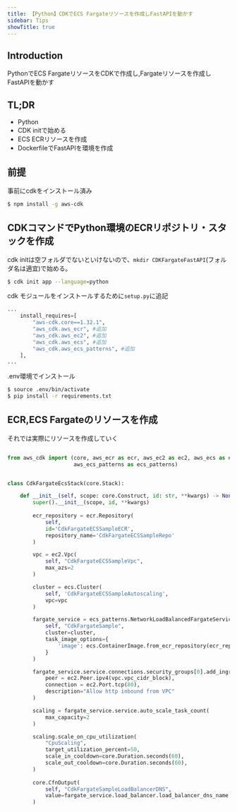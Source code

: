 ```yaml
---
title: 【Python】CDKでECS Fargateリソースを作成しFastAPIを動かす
sidebar: Tips
showTitle: true
---
```

## Introduction

PythonでECS FargateリソースをCDKで作成し,Fargateリソースを作成しFastAPIを動かす

## TL;DR
- Python
- CDK initで始める
- ECS ECRリソースを作成
- DockerfileでFastAPIを環境を作成


## 前提
事前にcdkをインストール済み

```sh title=cdkのインストール
$ npm install -g aws-cdk
```

## CDKコマンドでPython環境のECRリポジトリ・スタックを作成

cdk initは空フォルダでないといけないので、`mkdir CDKFargateFastAPI`(フォルダ名は適宜)で始める。

```sh
$ cdk init app --language=python
```

cdk モジュールをインストールするために`setup.py`に追記

```python title=setup.py
...
    install_requires=[
        "aws-cdk.core==1.32.1",
        "aws_cdk.aws_ecr", #追加
        "aws_cdk.aws_ec2", #追加
        "aws_cdk.aws_ecs", #追加
        "aws_cdk.aws_ecs_patterns", #追加
    ],
...
```

.env環境でインストール

```sh
$ source .env/bin/activate
$ pip install -r requirements.txt
```

## ECR,ECS Fargateのリソースを作成

それでは実際にリソースを作成していく

```python title=cdk_fargate_ecs/cdk_fargate_stack.py

from aws_cdk import (core, aws_ecr as ecr, aws_ec2 as ec2, aws_ecs as ecs,
                     aws_ecs_patterns as ecs_patterns)


class CdkFargateEcsStack(core.Stack):

    def __init__(self, scope: core.Construct, id: str, **kwargs) -> None:
        super().__init__(scope, id, **kwargs)
        
        ecr_repository = ecr.Repository(
            self,
            id='CdkFargateECSSampleECR',
            repository_name='CdkFargateECSSampleRepo'
        )

        vpc = ec2.Vpc(
            self, "CdkFargateECSSampleVpc",
            max_azs=2
        )

        cluster = ecs.Cluster(
            self, 'CdkFargateECSSampleAutoscaling',
            vpc=vpc
        )

        fargate_service = ecs_patterns.NetworkLoadBalancedFargateService(
            self, "CdkFargateSample",
            cluster=cluster,
            task_image_options={
                'image': ecs.ContainerImage.from_ecr_repository(ecr_repository)
            }
        )

        fargate_service.service.connections.security_groups[0].add_ingress_rule(
            peer = ec2.Peer.ipv4(vpc.vpc_cidr_block),
            connection = ec2.Port.tcp(80),
            description="Allow http inbound from VPC"
        )

        scaling = fargate_service.service.auto_scale_task_count(
            max_capacity=2
        )

        scaling.scale_on_cpu_utilization(
            "CpuScaling",
            target_utilization_percent=50,
            scale_in_cooldown=core.Duration.seconds(60),
            scale_out_cooldown=core.Duration.seconds(60),
        )
        
        core.CfnOutput(
            self, "CdkFargateSampleLoadBalancerDNS",
            value=fargate_service.load_balancer.load_balancer_dns_name
        )
```

